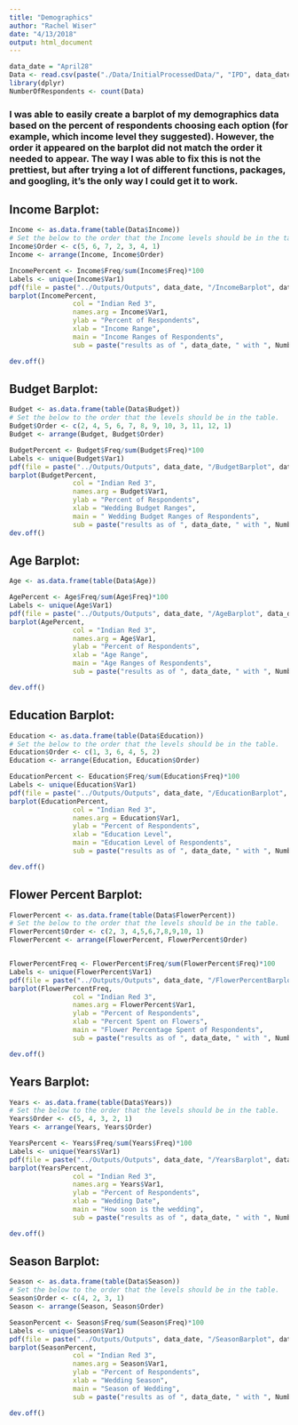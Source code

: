 ```yaml
---
title: "Demographics"
author: "Rachel Wiser"
date: "4/13/2018"
output: html_document
---
```

```r
data_date = "April28"
Data <- read.csv(paste("./Data/InitialProcessedData/", "IPD", data_date, ".csv", sep=''))
library(dplyr)
NumberOfRespondents <- count(Data)

```

### I was able to easily create a barplot of my demographics data based on the percent of respondents choosing each option (for example, which income level they suggested). However, the order it appeared on the barplot did not match the order it needed to appear. The way I was able to fix this is not the prettiest, but after trying a lot of different functions, packages, and googling, it's the only way I could get it to work.

## Income Barplot:
```r
Income <- as.data.frame(table(Data$Income))
# Set the below to the order that the Income levels should be in the table. Here the first row that the above code produced should be the fifth row, so it gets a 5. Continue for all.
Income$Order <- c(5, 6, 7, 2, 3, 4, 1)
Income <- arrange(Income, Income$Order)

IncomePercent <- Income$Freq/sum(Income$Freq)*100
Labels <- unique(Income$Var1)
pdf(file = paste("../Outputs/Outputs", data_date, "/IncomeBarplot", data_date, ".pdf" , sep=''))
barplot(IncomePercent, 
                col = "Indian Red 3", 
                names.arg = Income$Var1, 
                ylab = "Percent of Respondents", 
                xlab = "Income Range", 
                main = "Income Ranges of Respondents", 
                sub = paste("results as of ", data_date, " with ", NumberOfRespondents, " respondents", sep=''))

dev.off()

```

## Budget Barplot:
```r
Budget <- as.data.frame(table(Data$Budget))
# Set the below to the order that the levels should be in the table. 
Budget$Order <- c(2, 4, 5, 6, 7, 8, 9, 10, 3, 11, 12, 1)
Budget <- arrange(Budget, Budget$Order)

BudgetPercent <- Budget$Freq/sum(Budget$Freq)*100
Labels <- unique(Budget$Var1)
pdf(file = paste("../Outputs/Outputs", data_date, "/BudgetBarplot", data_date, ".pdf" , sep=''))
barplot(BudgetPercent, 
                col = "Indian Red 3", 
                names.arg = Budget$Var1, 
                ylab = "Percent of Respondents", 
                xlab = "Wedding Budget Ranges", 
                main = " Wedding Budget Ranges of Respondents", 
                sub = paste("results as of ", data_date, " with ", NumberOfRespondents, " respondents", sep=''))
dev.off()

```
## Age Barplot:
```r
Age <- as.data.frame(table(Data$Age))

AgePercent <- Age$Freq/sum(Age$Freq)*100
Labels <- unique(Age$Var1)
pdf(file = paste("../Outputs/Outputs", data_date, "/AgeBarplot", data_date, ".pdf" , sep=''))
barplot(AgePercent, 
                col = "Indian Red 3", 
                names.arg = Age$Var1, 
                ylab = "Percent of Respondents", 
                xlab = "Age Range", 
                main = "Age Ranges of Respondents", 
                sub = paste("results as of ", data_date, " with ", NumberOfRespondents, " respondents", sep=''))

dev.off()
```

## Education Barplot:
```r
Education <- as.data.frame(table(Data$Education))
# Set the below to the order that the levels should be in the table. 
Education$Order <- c(1, 3, 6, 4, 5, 2)
Education <- arrange(Education, Education$Order)

EducationPercent <- Education$Freq/sum(Education$Freq)*100
Labels <- unique(Education$Var1)
pdf(file = paste("../Outputs/Outputs", data_date, "/EducationBarplot", data_date, ".pdf" , sep=''))
barplot(EducationPercent, 
                col = "Indian Red 3", 
                names.arg = Education$Var1, 
                ylab = "Percent of Respondents", 
                xlab = "Education Level", 
                main = "Education Level of Respondents", 
                sub = paste("results as of ", data_date, " with ", NumberOfRespondents, " respondents", sep=''))

dev.off()

```

## Flower Percent Barplot:
```r
FlowerPercent <- as.data.frame(table(Data$FlowerPercent))
# Set the below to the order that the levels should be in the table. 
FlowerPercent$Order <- c(2, 3, 4,5,6,7,8,9,10, 1)
FlowerPercent <- arrange(FlowerPercent, FlowerPercent$Order)


FlowerPercentFreq <- FlowerPercent$Freq/sum(FlowerPercent$Freq)*100
Labels <- unique(FlowerPercent$Var1)
pdf(file = paste("../Outputs/Outputs", data_date, "/FlowerPercentBarplot", data_date, ".pdf" , sep=''))
barplot(FlowerPercentFreq, 
                col = "Indian Red 3", 
                names.arg = FlowerPercent$Var1, 
                ylab = "Percent of Respondents", 
                xlab = "Percent Spent on Flowers", 
                main = "Flower Percentage Spent of Respondents", 
                sub = paste("results as of ", data_date, " with ", NumberOfRespondents, " respondents", sep=''))

dev.off()

```

## Years Barplot:
```r
Years <- as.data.frame(table(Data$Years))
# Set the below to the order that the levels should be in the table. 
Years$Order <- c(5, 4, 3, 2, 1)
Years <- arrange(Years, Years$Order)

YearsPercent <- Years$Freq/sum(Years$Freq)*100
Labels <- unique(Years$Var1)
pdf(file = paste("../Outputs/Outputs", data_date, "/YearsBarplot", data_date, ".pdf" , sep=''))
barplot(YearsPercent, 
                col = "Indian Red 3", 
                names.arg = Years$Var1, 
                ylab = "Percent of Respondents", 
                xlab = "Wedding Date", 
                main = "How soon is the wedding", 
                sub = paste("results as of ", data_date, " with ", NumberOfRespondents, " respondents", sep=''))

dev.off()

```


## Season Barplot:
```r
Season <- as.data.frame(table(Data$Season))
# Set the below to the order that the levels should be in the table. 
Season$Order <- c(4, 2, 3, 1)
Season <- arrange(Season, Season$Order)

SeasonPercent <- Season$Freq/sum(Season$Freq)*100
Labels <- unique(Season$Var1)
pdf(file = paste("../Outputs/Outputs", data_date, "/SeasonBarplot", data_date, ".pdf" , sep=''))
barplot(SeasonPercent, 
                col = "Indian Red 3", 
                names.arg = Season$Var1, 
                ylab = "Percent of Respondents", 
                xlab = "Wedding Season", 
                main = "Season of Wedding", 
                sub = paste("results as of ", data_date, " with ", NumberOfRespondents, " respondents", sep=''))

dev.off()

```

